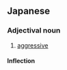 ==Japanese==
{{ja-kanjitab|しん|りゃく|てき|yomi=o}}

===Adjectival noun===
{{ja-adj|infl=na|しんりゃくてき}}

# [[aggressive]]

====Inflection====
{{ja-na|しんりゃくてき}}